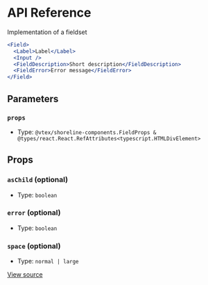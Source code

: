 # API Reference

Implementation of a fieldset

```jsx
<Field>
  <Label>Label</Label>
  <Input />
  <FieldDescription>Short description</FieldDescription>
  <FieldError>Error message</FieldError>
</Field>
```

## Parameters

### `props`

- Type: `@vtex/shoreline-components.FieldProps & @types/react.React.RefAttributes<typescript.HTMLDivElement>`

## Props

### `asChild` (optional)

- Type: `boolean`

### `error` (optional)

- Type: `boolean`

### `space` (optional)

- Type: `normal | large`

[View source](https://github.com/vtex/shoreline/blob/5bb42970a/packages/components/src/field/field.tsx#L18)
